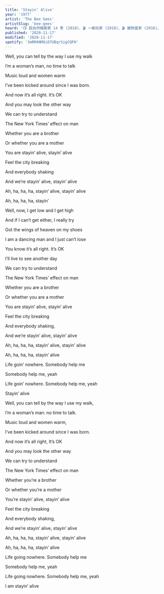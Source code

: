 ```yaml
---
title: 'Stayin’ Alive'
year: '1977'
artist: 'The Bee Gees'
artistSlug: 'bee-gees'
heard: '📺 超自然檔案第 14 季 (2018)、🎬 一級玩家 (2018)、🎬 寵物當家 (2016)、📺 歡樂合唱團第 3 季 (2012)、📺 新世紀福爾摩斯第 2 季 (2012)'
published: '2020-11-17'
modified: '2020-11-17'
spotify: '3mRM4NM8iO7UBqrSigCQFH'
---
```


<LyricSection>

Well, you can tell by the way I use my walk

I&rsquo;m a woman&rsquo;s man, no time to talk

Music loud and women warm

I&rsquo;ve been kicked around since I was born.

</LyricSection>

<LyricSection>

And now it&rsquo;s all right. It&rsquo;s OK

And you may look the other way

We can try to understand

The New York Times&rsquo; effect on man

</LyricSection>

<LyricSection>

Whether you are a brother

Or whether you are a mother

You are stayin&rsquo; alive, stayin&rsquo; alive

Feel the city breaking

And everybody shaking

And we&rsquo;re stayin&rsquo; alive, stayin&rsquo; alive

Ah, ha, ha, ha, stayin&rsquo; alive, stayin&rsquo; alive

</LyricSection>

<LyricSection>

Ah, ha, ha, ha, stayin&rsquo;

</LyricSection>

<LyricSection>

Well, now, I get low and I get high

And if I can&rsquo;t get either, I really try

Got the wings of heaven on my shoes

I am a dancing man and I just can&rsquo;t lose

</LyricSection>

<LyricSection>

You know it&rsquo;s all right. It&rsquo;s OK

I&rsquo;ll live to see another day

We can try to understand

The New York Times&rsquo; effect on man

</LyricSection>

<LyricSection>

Whether you are a brother

Or whether you are a mother

You are stayin&rsquo; alive, stayin&rsquo; alive

Feel the city breaking

And everybody shaking,

And we&rsquo;re stayin&rsquo; alive, stayin&rsquo; alive

Ah, ha, ha, ha, stayin&rsquo; alive, stayin&rsquo; alive

Ah, ha, ha, ha, stayin&rsquo; alive

</LyricSection>

<LyricSection>

Life goin&rsquo; nowhere. Somebody help me

Somebody help me, yeah

Life goin&rsquo; nowhere. Somebody help me, yeah

Stayin&rsquo; alive

</LyricSection>

<LyricSection>

Well, you can tell by the way I use my walk,

I&rsquo;m a woman&rsquo;s man: no time to talk.

Music loud and women warm,

I&rsquo;ve been kicked around since I was born.

</LyricSection>

<LyricSection>

And now it&rsquo;s all right, It&rsquo;s OK

And you may look the other way

We can try to understand

The New York Times&rsquo; effect on man

</LyricSection>

<LyricSection>

Whether you&rsquo;re a brother

Or whether you&rsquo;re a mother

You&rsquo;re stayin&rsquo; alive, stayin&rsquo; alive

Feel the city breaking

And everybody shaking,

And we&rsquo;re stayin&rsquo; alive, stayin&rsquo; alive

Ah, ha, ha, ha, stayin&rsquo; alive, stayin&rsquo; alive

Ah, ha, ha, ha, stayin&rsquo; alive

</LyricSection>

<LyricSection>

Life going nowhere. Somebody help me

Somebody help me, yeah

Life going nowhere. Somebody help me, yeah

I am stayin&rsquo; alive

</LyricSection>
